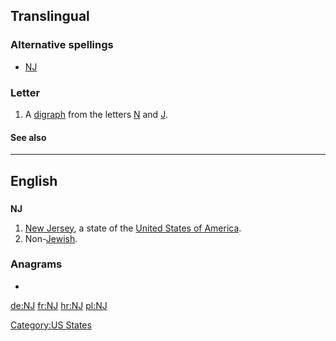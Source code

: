 {{also|nj|nJ|ǌ|Nj|N.J.|ǋ|Ǌ}}
==Translingual==

===Alternative spellings===
* [[Ǌ]]

===Letter===
{{mul-letter|upper=NJ|mixed=Nj|lower=nj|script=Latn}}

# A [[digraph]] from the letters [[N]] and [[J]].

====See also====
{{Latn-script}}

----

==English==

==={{abbreviation}}===
'''NJ'''

# [[New Jersey]], a state of the [[United States of America]].
# Non-[[Jewish]].

===Anagrams===
* {{alphagram|[[Jn#English|Jn]]}} 

[[Category:US States]]

[[de:NJ]]
[[fr:NJ]]
[[hr:NJ]]
[[pl:NJ]]